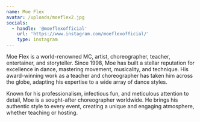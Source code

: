 ```yaml
---
name: Moe Flex
avatar: /uploads/moeflex2.jpg
socials:
  - handle: '@moeflexofficial'
    url: 'https://www.instagram.com/moeflexofficial/'
    type: instagram
---
```



Moe Flex is a world-renowned MC, artist, choreographer, teacher, entertainer, and storyteller. Since 1998, Moe has built a stellar reputation for excellence in dance, mastering movement, musicality, and technique. His award-winning work as a teacher and choreographer has taken him across the globe, adapting his expertise to a wide array of dance styles.

Known for his professionalism, infectious fun, and meticulous attention to detail, Moe is a sought-after choreographer worldwide. He brings his authentic style to every event, creating a unique and engaging atmosphere, whether teaching or hosting.
